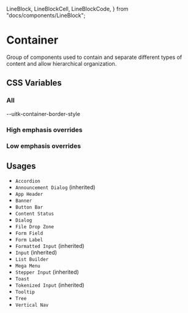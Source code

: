   LineBlock,
  LineBlockCell,
  LineBlockCode,
} from "docs/components/LineBlock";

<Meta title="Documentation/Styles and Theming/Characteristics/Container" />

# Container

Group of components used to contain and separate different types of content and
allow hierarchical organization.

## CSS Variables

### All

<Canvas>
  <Story name="All">
    <DocGrid>
      <ColorBlock colorVar="--uitk-container-background-medium" />
      <ColorBlock colorVar="--uitk-container-border-color-medium" />
      <ColorBlock colorVar="--uitk-container-border-color-disabled-medium" />
      <CornerBlock cornerRadius="--uitk-container-border-radius" />
      <LineBlockCell />
      <LineBlockCode>--uitk-container-border-style</LineBlockCode>
      <LineBlock lineWidth="--uitk-container-border-width" />
    </DocGrid>
  </Story>
</Canvas>

### High emphasis overrides

<Canvas>
  <Story name="High emphasis">
    <DocGrid>
      <ColorBlock
        className="uitkEmphasisHigh"
        colorVar="--uitk-container-background-high"
      />
      <ColorBlock
        className="uitkEmphasisHigh"
        colorVar="--uitk-container-border-color-high"
      />
    </DocGrid>
  </Story>
</Canvas>

### Low emphasis overrides

<Canvas>
  <Story name="Low emphasis">
    <DocGrid>
      <ColorBlock
        className="uitkEmphasisLow"
        colorVar="--uitk-container-background-low"
      />
      <ColorBlock
        className="uitkEmphasisLow"
        colorVar="--uitk-container-border-color-low"
      />
      <ColorBlock
        className="uitkEmphasisLow"
        colorVar="--uitk-container-border-color-disabled-low"
      />
    </DocGrid>
  </Story>
</Canvas>

## Usages

- `Accordion`
- `Announcement Dialog` (inherited)
- `App Header`
- `Banner`
- `Button Bar`
- `Content Status`
- `Dialog`
- `File Drop Zone`
- `Form Field`
- `Form Label`
- `Formatted Input` (inherited)
- `Input` (inherited)
- `List Builder`
- `Mega Menu`
- `Stepper Input` (inherited)
- `Toast`
- `Tokenized Input` (inherited)
- `Tooltip`
- `Tree`
- `Vertical Nav`
